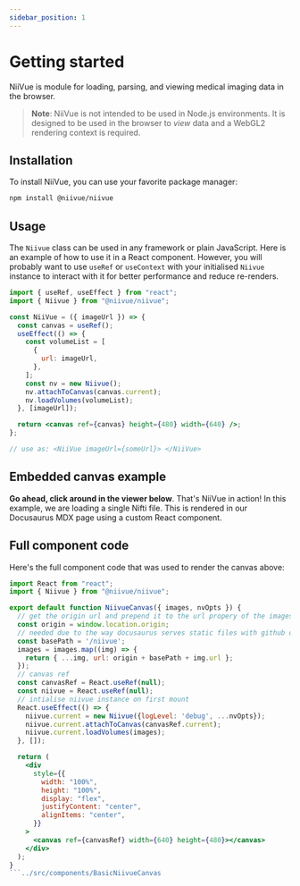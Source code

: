 ```yaml
---
sidebar_position: 1
---
```



# Getting started

NiiVue is module for loading, parsing, and viewing medical imaging data in the browser.

> **Note**: NiiVue is not intended to be used in Node.js environments. It is designed to be used in the browser to _view_ data and a WebGL2 rendering context is required. 

## Installation

To install NiiVue, you can use your favorite package manager:

```bash
npm install @niivue/niivue
```

## Usage

The `Niivue` class can be used in any framework or plain JavaScript. Here is an example of how to use it in a React component. However, you will probably want to use `useRef` or `useContext` with your initialised `Niivue` instance to interact with it for better performance and reduce re-renders.

```jsx
import { useRef, useEffect } from "react";
import { Niivue } from "@niivue/niivue";

const NiiVue = ({ imageUrl }) => {
  const canvas = useRef();
  useEffect(() => {
    const volumeList = [
      {
        url: imageUrl,
      },
    ];
    const nv = new Niivue();
    nv.attachToCanvas(canvas.current);
    nv.loadVolumes(volumeList);
  }, [imageUrl]);

  return <canvas ref={canvas} height={480} width={640} />;
};

// use as: <NiiVue imageUrl={someUrl}> </NiiVue>
```
## Embedded canvas example

**Go ahead, click around in the viewer below**. That's NiiVue in action! In this example, we are loading a single Nifti file. This is rendered in our Docusaurus MDX page using a custom React component.

<NiivueBrowserWrapper>
  <BasicNiivueCanvas
  images={[
    { url: "https://niivue.github.io/niivue-demo-images/mni152.nii.gz" }
  ]}
  />
</NiivueBrowserWrapper>


## Full component code

Here's the full component code that was used to render the canvas above:

```jsx
import React from "react";
import { Niivue } from "@niivue/niivue";

export default function NiivueCanvas({ images, nvOpts }) {
  // get the origin url and prepend it to the url propery of the images
  const origin = window.location.origin;
  // needed due to the way docusaurus serves static files with github orgs pages
  const basePath = '/niivue'; 
  images = images.map((img) => {
    return { ...img, url: origin + basePath + img.url };
  });
  // canvas ref
  const canvasRef = React.useRef(null);
  const niivue = React.useRef(null);
  // intialise niivue instance on first mount
  React.useEffect(() => {
    niivue.current = new Niivue({logLevel: 'debug', ...nvOpts});
    niivue.current.attachToCanvas(canvasRef.current);
    niivue.current.loadVolumes(images);
  }, []);

  return (
    <div
      style={{
        width: "100%",
        height: "100%",
        display: "flex",
        justifyContent: "center",
        alignItems: "center",
      }}
    >
      <canvas ref={canvasRef} width={640} height={480}></canvas>
    </div>
  );
}
```../src/components/BasicNiivueCanvas